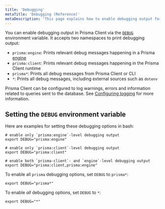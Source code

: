 ```yaml
---
title: 'Debugging'
metaTitle: 'Debugging (Reference)'
metaDescription: 'This page explains how to enable debugging output for Prisma Client by setting the `DEBUG` environment variable.'
---
```


<TopBlock>

You can enable debugging output in Prisma Client via the [`DEBUG`](/reference/api-reference/environment-variables-reference#debug) environment variable. It accepts two namespaces to print debugging output:

- `prisma:engine`: Prints relevant debug messages happening in a Prisma [engine](https://github.com/prisma/prisma-engines/)
- `prisma:client`: Prints relevant debug messages happening in the Prisma Client runtime
- `prisma*`: Prints all debug messages from Prisma Client or CLI
- `*`: Prints all debug messages, including external sources such as `dotenv`

<Admonition type="info">

Prisma Client can be configured to log warnings, errors and information related to queries sent to the database. See [Configuring logging](./working-with-prismaclient/logging) for more information.

</Admonition>

</TopBlock>

## Setting the `DEBUG` environment variable

Here are examples for setting these debugging options in bash:

```terminal
# enable only `prisma:engine`-level debugging output
export DEBUG="prisma:engine"

# enable only `prisma:client`-level debugging output
export DEBUG="prisma:client"

# enable both `prisma-client`- and `engine`-level debugging output
export DEBUG="prisma:client,prisma:engine"
```

To enable all `prisma` debugging options, set `DEBUG` to `prisma*`:

```terminal
export DEBUG="prisma*"
```

To enable _all_ debugging options, set `DEBUG` to `*`:

```terminal
export DEBUG="*"
```

